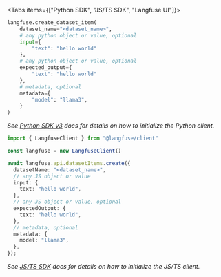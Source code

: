 <Tabs items={["Python SDK", "JS/TS SDK", "Langfuse UI"]}>
<Tab>

```python
langfuse.create_dataset_item(
    dataset_name="<dataset_name>",
    # any python object or value, optional
    input={
        "text": "hello world"
    },
    # any python object or value, optional
    expected_output={
        "text": "hello world"
    },
    # metadata, optional
    metadata={
        "model": "llama3",
    }
)
```

_See [Python SDK v3](/docs/sdk/python/sdk-v3) docs for details on how to initialize the Python client._

</Tab>
<Tab>

```ts
import { LangfuseClient } from "@langfuse/client"

const langfuse = new LangfuseClient()

await langfuse.api.datasetItems.create({
  datasetName: "<dataset_name>",
  // any JS object or value
  input: {
    text: "hello world",
  },
  // any JS object or value, optional
  expectedOutput: {
    text: "hello world",
  },
  // metadata, optional
  metadata: {
    model: "llama3",
  },
});
```

_See [JS/TS SDK](/docs/sdk/typescript/guide) docs for details on how to initialize the JS/TS client._

</Tab>

<Tab>
<Tabs items={["Add item", "Import CSV", "Add from trace"]}>

<Tab>
<CloudflareVideo
  videoId="f185bc7dff9b886d0c3468ab0852cbb5"
  aspectRatio={16 / 9}
  gifStyle
/>
</Tab>

<Tab>
<CloudflareVideo
  videoId="356c0afb92cbb5715c0eccc5fa30ae16"
  aspectRatio={16 / 9}
  gifStyle
/>
</Tab>

<Tab>
<CloudflareVideo
  videoId="51ba46cebd0431f9e5483082a8470206"
  aspectRatio={16 / 9}
  gifStyle
/>
</Tab>

</Tabs>

</Tab>

</Tabs>
